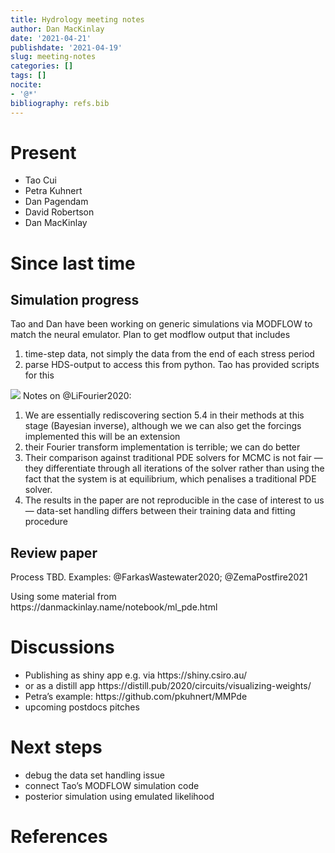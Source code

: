 ```yaml
---
title: Hydrology meeting notes
author: Dan MacKinlay
date: '2021-04-21'
publishdate: '2021-04-19'
slug: meeting-notes
categories: []
tags: []
nocite:
- '@*'
bibliography: refs.bib
---
```


# Present

* Tao Cui
* Petra Kuhnert
* Dan Pagendam
* David Robertson
* Dan MacKinlay

# Since last time

## Simulation progress

Tao and Dan have been working on generic simulations via MODFLOW to match the neural emulator.
Plan to get modflow output that includes

1. time-step data, not simply the data from the end of each stress period
2. parse HDS-output to access this from python. Tao has provided scripts for this

![](./modflow_prototype_data_model.svg)
Notes on @LiFourier2020:

1. We are essentially rediscovering section 5.4 in their methods at this stage (Bayesian inverse), although we we can also get the forcings implemented this will be an extension
2. their Fourier transform implementation is terrible; we can do better
3. Their comparison against traditional PDE solvers for MCMC is not fair — they differentiate through all iterations of the solver rather than using the fact that the system is at equilibrium, which penalises a traditional PDE solver.
4. The results in the paper are not reproducible in the case of interest to us — data-set handling differs between their training data and fitting procedure

## Review paper

Process TBD.
Examples: @FarkasWastewater2020; @ZemaPostfire2021

Using some material from https://danmackinlay.name/notebook/ml_pde.html

#  Discussions

* Publishing as shiny app e.g. via https://shiny.csiro.au/
* or as a distill app https://distill.pub/2020/circuits/visualizing-weights/
* Petra's example: https://github.com/pkuhnert/MMPde
* upcoming postdocs pitches 

# Next steps

* debug the data set handling issue
* connect Tao's MODFLOW simulation code
* posterior simulation using emulated likelihood

# References

::: {#refs}
:::

